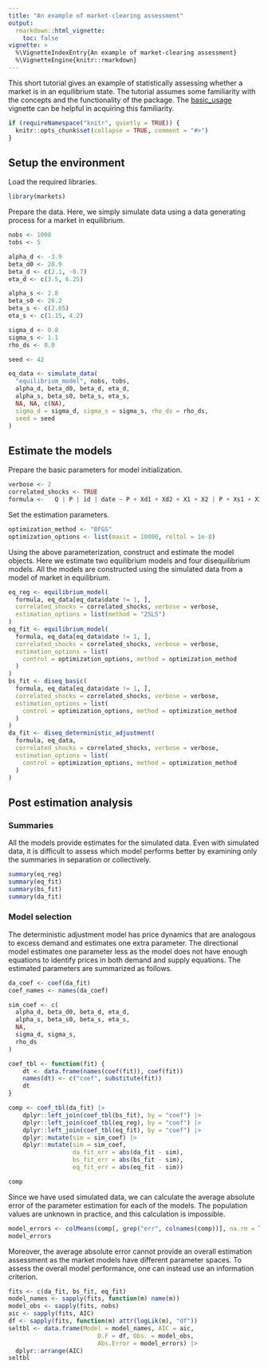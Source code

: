 ```yaml
---
title: "An example of market-clearing assessment"
output:
  rmarkdown::html_vignette:
    toc: false
vignette: >
  %\VignetteIndexEntry{An example of market-clearing assessment}
  %\VignetteEngine{knitr::rmarkdown}
---
```


This short tutorial gives an example of statistically assessing whether a market is in an equilibrium state. The tutorial assumes some familiarity with the concepts and the functionality of the package. The [basic_usage](basic_usage.html) vignette can be helpful in acquiring this familiarity.

```r
if (requireNamespace("knitr", quietly = TRUE)) {
  knitr::opts_chunk$set(collapse = TRUE, comment = "#>")
}
```

## Setup the environment

Load the required libraries.

```r
library(markets)
```

Prepare the data. Here, we simply simulate data using a data generating process for a market in equilibrium.

```r
nobs <- 1000
tobs <- 5

alpha_d <- -3.9
beta_d0 <- 28.9
beta_d <- c(2.1, -0.7)
eta_d <- c(3.5, 6.25)

alpha_s <- 2.8
beta_s0 <- 26.2
beta_s <- c(2.65)
eta_s <- c(1.15, 4.2)

sigma_d <- 0.8
sigma_s <- 1.1
rho_ds <- 0.0

seed <- 42

eq_data <- simulate_data(
  "equilibrium_model", nobs, tobs,
  alpha_d, beta_d0, beta_d, eta_d,
  alpha_s, beta_s0, beta_s, eta_s,
  NA, NA, c(NA),
  sigma_d = sigma_d, sigma_s = sigma_s, rho_ds = rho_ds,
  seed = seed
)
```

## Estimate the models

Prepare the basic parameters for model initialization.

```r
verbose <- 2
correlated_shocks <- TRUE
formula <-   Q | P | id | date ~ P + Xd1 + Xd2 + X1 + X2 | P + Xs1 + X1 + X2
```

Set the estimation parameters. 

```r
optimization_method <- "BFGS"
optimization_options <- list(maxit = 10000, reltol = 1e-8)
```

Using the above parameterization, construct and estimate the model objects. Here we estimate two equilibrium models and four disequilibrium models. All the models are constructed using the simulated data from a model of market in equilibrium.

```r
eq_reg <- equilibrium_model(
  formula, eq_data[eq_data$date != 1, ],
  correlated_shocks = correlated_shocks, verbose = verbose,
  estimation_options = list(method = "2SLS")
)
eq_fit <- equilibrium_model(
  formula, eq_data[eq_data$date != 1, ],
  correlated_shocks = correlated_shocks, verbose = verbose,
  estimation_options = list(
    control = optimization_options, method = optimization_method
  )
)
bs_fit <- diseq_basic(
  formula, eq_data[eq_data$date != 1, ],
  correlated_shocks = correlated_shocks, verbose = verbose,
  estimation_options = list(
    control = optimization_options, method = optimization_method
  )
)
da_fit <- diseq_deterministic_adjustment(
  formula, eq_data,
  correlated_shocks = correlated_shocks, verbose = verbose,
  estimation_options = list(
    control = optimization_options, method = optimization_method
  )
)
```

## Post estimation analysis 

### Summaries

All the models provide estimates for the simulated data. Even with simulated data, it is difficult to assess which model performs better by examining only the summaries in separation or collectively. 

```r
summary(eq_reg)
summary(eq_fit)
summary(bs_fit)
summary(da_fit)
```

### Model selection

The deterministic adjustment model has price dynamics that are analogous to excess demand and estimates one extra parameter. The directional model estimates one parameter less as the model does not have enough equations to identify prices in both demand and supply equations. The estimated parameters are summarized as follows.

```r
da_coef <- coef(da_fit)
coef_names <- names(da_coef)

sim_coef <- c(
  alpha_d, beta_d0, beta_d, eta_d,
  alpha_s, beta_s0, beta_s, eta_s,
  NA,
  sigma_d, sigma_s,
  rho_ds
)

coef_tbl <- function(fit) {
    dt <- data.frame(names(coef(fit)), coef(fit))
    names(dt) <- c("coef", substitute(fit))
    dt
}

comp <- coef_tbl(da_fit) |> 
    dplyr::left_join(coef_tbl(bs_fit), by = "coef") |>
    dplyr::left_join(coef_tbl(eq_reg), by = "coef") |>
    dplyr::left_join(coef_tbl(eq_fit), by = "coef") |>
    dplyr::mutate(sim = sim_coef) |>
    dplyr::mutate(sim = sim_coef,
                  da_fit_err = abs(da_fit - sim),
                  bs_fit_err = abs(bs_fit - sim),
                  eq_fit_err = abs(eq_fit - sim)) 

comp
```

Since we have used simulated data, we can calculate the average absolute error of the parameter estimation for each of the models. The population values are unknown in practice, and this calculation is impossible. 

```r
model_errors <- colMeans(comp[, grep("err", colnames(comp))], na.rm = TRUE) 
model_errors
```

Moreover, the average absolute error cannot provide an overall estimation assessment as the market models have different parameter spaces. To assess the overall model performance, one can instead use an information criterion.

```r
fits <- c(da_fit, bs_fit, eq_fit)
model_names <- sapply(fits, function(m) name(m))
model_obs <- sapply(fits, nobs)
aic <- sapply(fits, AIC)
df <- sapply(fits, function(m) attr(logLik(m), "df"))
seltbl <- data.frame(Model = model_names, AIC = aic,
                         D.F = df, Obs. = model_obs,
                         Abs.Error = model_errors) |>
  dplyr::arrange(AIC)
seltbl
```
